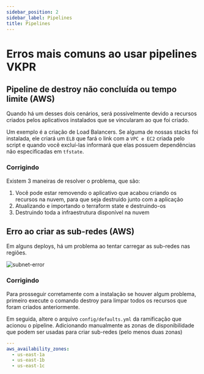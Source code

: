 ```yaml
---
sidebar_position: 2
sidebar_label: Pipelines
title: Pipelines
---
```


# Erros mais comuns ao usar pipelines VKPR

## Pipeline de destroy não concluída ou tempo limite (AWS)

Quando há um desses dois cenários, será possivelmente devido a recursos criados pelos aplicativos instalados que se vincularam ao que foi criado.

Um exemplo é a criação de Load Balancers. Se alguma de nossas stacks foi instalada, ele criará um `ELB` que fará o link com a `VPC e EC2` criada pelo script e quando você excluí-las informará que elas possuem dependências não especificadas em `tfstate`.

### Corrigindo

Existem 3 maneiras de resolver o problema, que são:

1. Você pode estar removendo o aplicativo que acabou criando os recursos na nuvem, para que seja destruído junto com a aplicação
2. Atualizando e importando o terraform state e destruindo-os
3. Destruindo toda a infraestrutura disponível na nuvem

## Erro ao criar as sub-redes (AWS)

Em alguns deploys, há um problema ao tentar carregar as sub-redes nas regiões.

![subnet-error](/img/troubleshooting/pipeline/error-subnets.png)

### Corrigindo

Para prosseguir corretamente com a instalação se houver algum problema, primeiro execute o comando destroy para limpar todos os recursos que foram criados anteriormente.

Em seguida, altere o arquivo `config/defaults.yml` da ramificação que acionou o pipeline. Adicionando manualmente as zonas de disponibilidade que podem ser usadas para criar sub-redes (pelo menos duas zonas)

```yaml
---
aws_availability_zones:
  - us-east-1a
  - us-east-1b
  - us-east-1c
```
